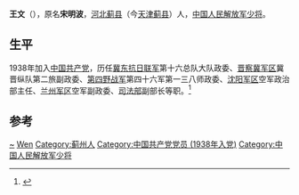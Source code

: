 {{Otheruses|other=名为王文的其他人物|王文}}

'''王文'''（{{bd|1919年||1989年||W}}），原名'''宋明波'''，[[河北省|河北]][[蓟县|蓟县]]（今[[天津市|天津]][[蓟县|蓟县]]）人，[[中国人民解放军少将|中国人民解放军少将]]。

== 生平 ==
1938年加入[[中国共产党|中国共产党]]，历任[[冀东抗日联军|冀东抗日联军]]第十六总队大队政委、[[晋察冀军区|晋察冀军区]]冀晋纵队第二旅副政委、[[第四野战军|第四野战军]]第四十六军第一三八师政委、[[沈阳军区|沈阳军区]]空军政治部主任、[[兰州军区|兰州军区]]空军副政委、[[中华人民共和国司法部|司法部]]副部长等职。<ref>{{Citeweb |title=盘点：鲜有人知原名的31位开国将军图 |url=http://mt.sohu.com/20150813/n418757955.shtml |date=2015-08-13 |publisher=搜狐公众平台-海外网·文史 |accessdate=2016-02-06 |archive-date=2016-02-06 |archive-url=https://web.archive.org/web/20160206090637/http://mt.sohu.com/20150813/n418757955.shtml |dead-url=no }}</ref>

== 参考 ==
{{reflist}}

{{Authority control}}
{{DEFAULTSORT:Wang王}}
[[Category:宋姓|~]]
[[Category:王姓|Wen]]
[[Category:蓟州人|Category:蓟州人]]
[[Category:中国共产党党员_(1938年入党)|Category:中国共产党党员 (1938年入党)]]
[[Category:中国人民解放军少将|Category:中国人民解放军少将]]